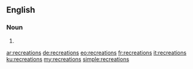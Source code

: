==English==

===Noun===
{{head|en|plural}}

# {{plural of|recreation|lang=en}}

[[ar:recreations]]
[[de:recreations]]
[[eo:recreations]]
[[fr:recreations]]
[[it:recreations]]
[[ku:recreations]]
[[my:recreations]]
[[simple:recreations]]